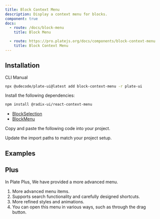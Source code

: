 ```yaml
---
title: Block Context Menu
description: Display a context menu for blocks.
component: true
docs:
  - route: /docs/block-menu
    title: Block Menu

  - route: https://pro.platejs.org/docs/components/block-context-menu
    title: Block Context Menu
---
```


## Installation

<Tabs defaultValue="cli">

<TabsList>
<TabsTrigger value="cli">CLI</TabsTrigger>
<TabsTrigger value="manual">Manual</TabsTrigger>
</TabsList>
<TabsContent value="cli">

```bash
npx @udecode/plate-ui@latest add block-context-menu -r plate-ui
```

</TabsContent>

<TabsContent value="manual">

<Steps>

<Step>

Install the following dependencies:

```bash
npm install @radix-ui/react-context-menu
```
- [BlockSelection](/docs/block-selection)
- [BlockMenu](/docs/block-menu)

</Step>

<Step>

Copy and paste the following code into your project.

</Step>

<ComponentSource src="../../templates/plate-playground-template/src/components/plate-ui/block-context-menu.tsx" />

<Step>

Update the import paths to match your project setup.

</Step>

</Steps>

</TabsContent>

</Tabs>

## Examples

<ComponentPreview name="playground-demo" id="blockmenu" />

<ComponentSource src="../../templates/plate-playground-template/src/components/plate-ui/block-context-menu.tsx" />

## Plus

In Plate Plus, We have provided a more advanced menu.

1. More advanced menu items.
2. Supports search functionality and carefully designed shortcuts.
3. More refined styles and animations.
4. You can open this menu in various ways, such as through the drag button.

<ComponentPreviewPro
  name="pro-iframe-demo"
  id="pro-context-menu"
  component="context-menu"
/>
